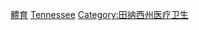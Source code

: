 {{Commons cat|Sports in Tennessee}}

[[Category:田納西州文化|體育]]
[[Category:美國各州體育|Tennessee]]
[[Category:田纳西州医疗卫生|Category:田纳西州医疗卫生]]